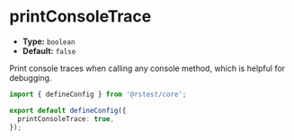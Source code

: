 # printConsoleTrace

- **Type:** `boolean`
- **Default:** `false`

Print console traces when calling any console method, which is helpful for debugging.

```ts title="rstest.config.ts"
import { defineConfig } from '@rstest/core';

export default defineConfig({
  printConsoleTrace: true,
});
```
